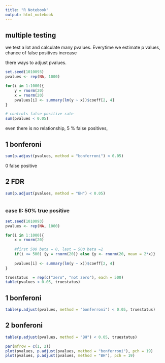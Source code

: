 ```yaml
---
title: "R Notebook"
output: html_notebook
---
```


## multiple testing

we test a lot and calculate many pvalues. Everytime we estimate p values, chance of false positives increase

there ways to adjust pvalues.

```r
set.seed(1010093)
pvalues <- rep(NA, 1000)

for(i in 1:1000){
    y = rnorm(20)
    x = rnorm(20)
    pvalues[i] <- summary(lm(y ~ x))$coeff[2, 4]
}

# controls false positive rate
sum(pvalues < 0.05)
```

 even there is no relationship, 5 % false positives,
 

## 1 bonferoni

```r
sum(p.adjust(pvalues, method = "bonferroni") < 0.05)
```
 
0 false positive

## 2 FDR

```r
sum(p.adjust(pvalues, method = "BH") < 0.05)
```

```r

```

### case II: 50% true positive

```r
set.seed(1010093)
pvalues <- rep(NA, 1000)

for(i in 1:1000){
    x = rnorm(20)
    
    #first 500 beta = 0, last = 500 beta =2
    if(i <= 500) {y = rnorm(20)} else {y <- rnorm(20, mean = 2*x)}
    
    pvalues[i] <- summary(lm(y ~ x))$coeff[2, 4]
}

truestatus  = rep(c("zero", "not zero"), each = 500)
table(pvalues < 0.05, truestatus)
```


## 1 bonferoni

```r
table(p.adjust(pvalues, method = "bonferroni") < 0.05, truestatus)
```


## 2 bonferoni

```r
table(p.adjust(pvalues, method = "BH") < 0.05, truestatus)
```


```r
par(mfrow = c(1, 2))
plot(pvalues, p.adjust(pvalues, method = "bonferroni"), pch = 19)
plot(pvalues, p.adjust(pvalues, method = "BH"), pch = 19)

```



